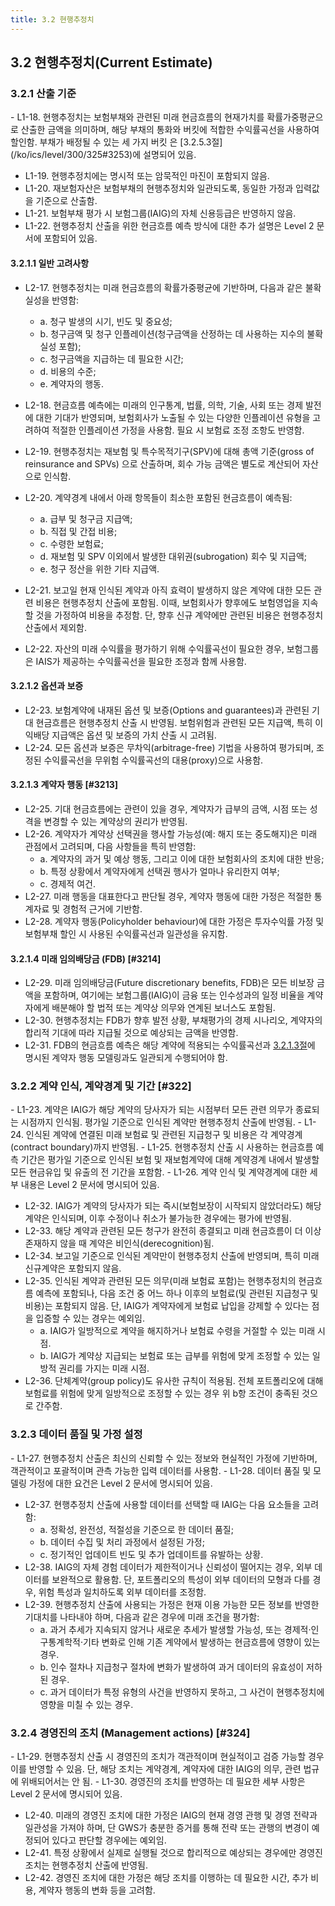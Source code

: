 ```yaml
---
title: 3.2 현행추정치
---
```


## 3.2 현행추정치(Current Estimate)

### 3.2.1 산출 기준
<GLv1>
- L1-18. 현행추정치는 보험부채와 관련된 미래 현금흐름의 현재가치를 확률가중평균으로 산출한 금액을 의미하며, 해당 부채의 통화와 버킷에 적합한 수익률곡선을 사용하여 할인함. 부채가 배정될 수 있는 세 가지 버킷<GTooltipIcon desc="보험부채에 적용할 할인율을 정하기 위해, ICS는 시장의 안정성과 신뢰도 등을 기준으로 세 가지 구분된 범주(“버킷”)를 설정하고 있음. 각 보험부채는 이들 중 하나의 버킷에 배정되며, 해당 버킷에 따라 다른 할인율(수익률 곡선)이 적용됨. 이는 각 국가나 통화권의 시장 특성에 맞는 적절한 평가를 하기 위한 조치임"/> 은 [3.2.5.3절](/ko/ics/level/300/325#3253)에 설명되어 있음.

- L1-19. 현행추정치에는 명시적 또는 암묵적인 마진이 포함되지 않음.
- L1-20. 재보험자산은 보험부채의 현행추정치와 일관되도록, 동일한 가정과 입력값을 기준으로 산출함.
- L1-21. 보험부채 평가 시 보험그룹(IAIG)의 자체 신용등급은 반영하지 않음.
- L1-22. 현행추정치 산출을 위한 현금흐름 예측 방식에 대한 추가 설명은 Level 2 문서에 포함되어 있음.
</GLv1>

#### 3.2.1.1 일반 고려사항
- L2-17. 현행추정치는 미래 현금흐름의 확률가중평균에 기반하며, 다음과 같은 불확실성을 반영함:
    - a. 청구 발생의 시기, 빈도 및 중요성;
    - b. 청구금액 및 청구 인플레이션(청구금액을 산정하는 데 사용하는 지수의 불확실성 포함);
    - c. 청구금액을 지급하는 데 필요한 시간;
    - d. 비용의 수준;
    - e. 계약자의 행동.

- L2-18. 현금흐름 예측에는 미래의 인구통계, 법률, 의학, 기술, 사회 또는 경제 발전에 대한 기대가 반영되며, 보험회사가 노출될 수 있는 다양한 인플레이션 유형을 고려하여 적절한 인플레이션 가정을 사용함. 필요 시 보험료 조정 조항도 반영함.

- L2-19. 현행추정치는 재보험 및 특수목적기구(SPV)에 대해 총액 기준(gross of reinsurance and SPVs) 으로 산출하며, 회수 가능 금액은 별도로 계산되어 자산으로 인식함.

- L2-20. 계약경계 내에서 아래 항목들이 최소한 포함된 현금흐름이 예측됨:
    - a. 급부 및 청구금 지급액;
    - b. 직접 및 간접 비용;
    - c. 수령한 보험료;
    - d. 재보험 및 SPV 이외에서 발생한 대위권(subrogation) 회수 및 지급액;
    - e. 청구 정산을 위한 기타 지급액.

- L2-21. 보고일 현재 인식된 계약과 아직 효력이 발생하지 않은 계약에 대한 모든 관련 비용은 현행추정치 산출에 포함됨. 이때, 보험회사가 향후에도 보험영업을 지속할 것을 가정하여 비용을 추정함. 단, 향후 신규 계약에만 관련된 비용은 현행추정치 산출에서 제외함.

- L2-22. 자산의 미래 수익률을 평가하기 위해 수익률곡선이 필요한 경우, 보험그룹은 IAIS가 제공하는 수익률곡선을 필요한 조정과 함께 사용함.

#### 3.2.1.2 옵션과 보증 
- L2-23. 보험계약에 내재된 옵션 및 보증(Options and guarantees)과 관련된 기대 현금흐름은 현행추정치 산출 시 반영됨. 보험위험과 관련된 모든 지급액, 특히 이익배당 지급액은 옵션 및 보증의 가치 산출 시 고려됨.
- L2-24. 모든 옵션과 보증은 무차익(arbitrage-free) 기법을 사용하여 평가되며, 조정된 수익률곡선을 무위험 수익률곡선의 대용(proxy)으로 사용함.

#### 3.2.1.3 계약자 행동 [#3213]
- L2-25. 기대 현금흐름에는 관련이 있을 경우, 계약자가 급부의 금액, 시점 또는 성격을 변경할 수 있는 계약상의 권리가 반영됨.
- L2-26. 계약자가 계약상 선택권을 행사할 가능성(예: 해지 또는 중도해지)은 미래 관점에서 고려되며, 다음 사항들을 특히 반영함:
    - a. 계약자의 과거 및 예상 행동, 그리고 이에 대한 보험회사의 조치에 대한 반응;
    - b. 특정 상황에서 계약자에게 선택권 행사가 얼마나 유리한지 여부;
    - c. 경제적 여건.
- L2-27. 미래 행동을 대표한다고 판단될 경우, 계약자 행동에 대한 가정은 적절한 통계자료 및 경험적 근거에 기반함.
- L2-28. 계약자 행동(Policyholder behaviour)에 대한 가정은 투자수익률 가정 및 보험부채 할인 시 사용된 수익률곡선과 일관성을 유지함.

#### 3.2.1.4 미래 임의배당금 (FDB) [#3214]

- L2-29. 미래 임의배당금(Future discretionary benefits, FDB)은 모든 비보장 금액을 포함하며, 여기에는 보험그룹(IAIG)이 금융 또는 인수성과의 일정 비율을 계약자에게 배분해야 할 법적 또는 계약상 의무와 연계된 보너스도 포함됨.
- L2-30. 현행추정치는 FDB가 향후 발전 상황, 부채평가의 경제 시나리오, 계약자의 합리적 기대에 따라 지급될 것으로 예상되는 금액을 반영함.
- L2-31. FDB의 현금흐름 예측은 해당 계약에 적용되는 수익률곡선과 [3.2.1.3절](/ko/ics/level/300/320#3213)에 명시된 계약자 행동 모델링과도 일관되게 수행되어야 함.

### 3.2.2 계약 인식, 계약경계 및 기간 [#322]
<GLv1>
- L1-23. 계약은 IAIG가 해당 계약의 당사자가 되는 시점부터 모든 관련 의무가 종료되는 시점까지 인식됨. 평가일 기준으로 인식된 계약만 현행추정치 산출에 반영됨.
- L1-24. 인식된 계약에 연결된 미래 보험료 및 관련된 지급청구 및 비용은 각 계약경계(contract boundary)까지 반영됨.
- L1-25. 현행추정치 산출 시 사용하는 현금흐름 예측 기간은 평가일 기준으로 인식된 보험 및 재보험계약에 대해 계약경계 내에서 발생할 모든 현금유입 및 유출의 전 기간을 포함함.
- L1-26. 계약 인식 및 계약경계에 대한 세부 내용은 Level 2 문서에 명시되어 있음.
</GLv1>

- L2-32. IAIG가 계약의 당사자가 되는 즉시(보험보장이 시작되지 않았더라도) 해당 계약은 인식되며, 이후 수정이나 취소가 불가능한 경우에는 평가에 반영됨.
- L2-33. 해당 계약과 관련된 모든 청구가 완전히 종결되고 미래 현금흐름이 더 이상 존재하지 않을 때 계약은 비인식(derecognition)됨.
- L2-34. 보고일 기준으로 인식된 계약만이 현행추정치 산출에 반영되며, 특히 미래 신규계약은 포함되지 않음.
- L2-35. 인식된 계약과 관련된 모든 의무(미래 보험료 포함)는 현행추정치의 현금흐름 예측에 포함되나, 다음 조건 중 어느 하나 이후의 보험료(및 관련된 지급청구 및 비용)는 포함되지 않음. 단, IAIG가 계약자에게 보험료 납입을 강제할 수 있다는 점을 입증할 수 있는 경우는 예외임.
    - a. IAIG가 일방적으로 계약을 해지하거나 보험료 수령을 거절할 수 있는 미래 시점.
    - b. IAIG가 계약상 지급되는 보험료 또는 급부를 위험에 맞게 조정할 수 있는 일방적 권리를 가지는 미래 시점.
- L2-36. 단체계약(group policy)도 유사한 규칙이 적용됨. 전체 포트폴리오에 대해 보험료를 위험에 맞게 일방적으로 조정할 수 있는 경우 위 b항 조건이 충족된 것으로 간주함.


### 3.2.3 데이터 품질 및 가정 설정
<GLv1>
- L1-27. 현행추정치 산출은 최신의 신뢰할 수 있는 정보와 현실적인 가정에 기반하며, 객관적이고 포괄적이며 관측 가능한 입력 데이터를 사용함.
- L1-28. 데이터 품질 및 모델링 가정에 대한 요건은 Level 2 문서에 명시되어 있음.
</GLv1>

- L2-37. 현행추정치 산출에 사용할 데이터를 선택할 때 IAIG는 다음 요소들을 고려함:
    - a. 정확성, 완전성, 적절성을 기준으로 한 데이터 품질;
    - b. 데이터 수집 및 처리 과정에서 설정된 가정;
    - c. 정기적인 업데이트 빈도 및 추가 업데이트를 유발하는 상황.
- L2-38. IAIG의 자체 경험 데이터가 제한적이거나 신뢰성이 떨어지는 경우, 외부 데이터를 보완적으로 활용함. 단, 포트폴리오의 특성이 외부 데이터의 모형과 다를 경우, 위험 특성과 일치하도록 외부 데이터를 조정함.
- L2-39. 현행추정치 산출에 사용되는 가정은 현재 이용 가능한 모든 정보를 반영한 기대치를 나타내야 하며, 다음과 같은 경우에 미래 조건을 평가함:
    - a. 과거 추세가 지속되지 않거나 새로운 추세가 발생할 가능성, 또는 경제적·인구통계학적·기타 변화로 인해 기존 계약에서 발생하는 현금흐름에 영향이 있는 경우.
    - b. 인수 절차나 지급청구 절차에 변화가 발생하여 과거 데이터의 유효성이 저하된 경우.
    - c. 과거 데이터가 특정 유형의 사건을 반영하지 못하고, 그 사건이 현행추정치에 영향을 미칠 수 있는 경우.


### 3.2.4 경영진의 조치 (Management actions) [#324]
<GLv1>
- L1-29. 현행추정치 산출 시 경영진의 조치가 객관적이며 현실적이고 검증 가능할 경우 이를 반영할 수 있음. 단, 해당 조치는 계약경계, 계약자에 대한 IAIG의 의무, 관련 법규에 위배되어서는 안 됨.
- L1-30. 경영진의 조치를 반영하는 데 필요한 세부 사항은 Level 2 문서에 명시되어 있음.
</GLv1>

- L2-40. 미래의 경영진 조치에 대한 가정은 IAIG의 현재 경영 관행 및 경영 전략과 일관성을 가져야 하며, 단 GWS가 충분한 증거를 통해 전략 또는 관행의 변경이 예정되어 있다고 판단할 경우에는 예외임.
- L2-41. 특정 상황에서 실제로 실행될 것으로 합리적으로 예상되는 경우에만 경영진 조치는 현행추정치 산출에 반영됨.
- L2-42. 경영진 조치에 대한 가정은 해당 조치를 이행하는 데 필요한 시간, 추가 비용, 계약자 행동의 변화 등을 고려함.
